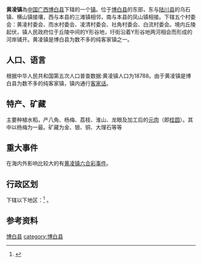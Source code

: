 {{中国乡级行政区|45/09/23/110/000}}
'''黄凌镇'''為[[中国|中国]][[广西|广西]][[博白县|博白县]]下辖的一个[[镇|镇]]。位于[[博白县|博白县]]的东部，东与[[陆川县|陆川县]]的乌石镇、横山镇接壤，西与本县的三滩镇相邻，南与本县的凤山镇相接。下辖五个村委会：黄凌村委会、而水村委会、凌清村委会、社角村委会、白流村委会。境内丘陵起伏，镇人民政府位于丘陵中间的Y形谷地，圩街沿着Y形谷地两河相会而形成的河岸铺开。黄凌镇是博白县为数不多的纯客家镇之一。

== 人口、语言 ==
根据中华人民共和国第五次人口普查数据:黄凌镇人口为18788。由于黄凌镇是博白县为数不多的纯客家镇，镇内通行[[客家话|客家话]]。

== 特产、矿藏 ==
主要种植水稻，产八角、杨梅、荔枝、淮山、龙眼及加工后的[[元肉|元肉]]（即[[桂圆|桂圆]]）。其中以杨梅为一最。矿藏为金、银、铜、大理石等等

== 重大事件 ==
在海内外影响比较大的有[[黄凌镇六合彩事件|黄凌镇六合彩事件]]。

== 行政区划 ==
{{PAGENAMEBASE}}下辖以下地区：<ref>{{PRC admin/ref sgc|45/09/23/110/000}}</ref>
{{PRC admin/children|45/09/23/110/000}}。

== 参考资料 ==
{{reflist}}

[[category:玉林乡镇|博白县]]
[[category:博白县|category:博白县]]
{{广西小作品}}
{{博白县行政区划}}